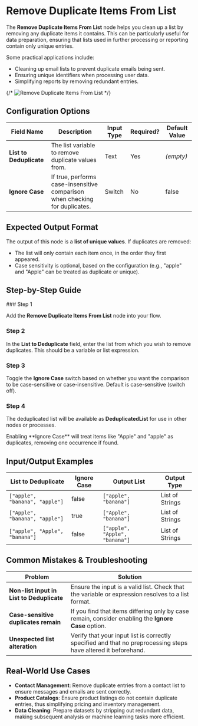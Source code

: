 
# Remove Duplicate Items From List

The **Remove Duplicate Items From List** node helps you clean up a list by removing any duplicate items it contains. This can be particularly useful for data preparation, ensuring that lists used in further processing or reporting contain only unique entries.

Some practical applications include:

- Cleaning up email lists to prevent duplicate emails being sent.
- Ensuring unique identifiers when processing user data.
- Simplifying reports by removing redundant entries.

{/* ![Remove Duplicate Items From List](./remove-duplicate-items-from-list.png) */}

## Configuration Options

| Field Name              | Description                                                                 | Input Type | Required? | Default Value |
| ----------------------- | --------------------------------------------------------------------------- | ---------- | --------- | ------------- |
| **List to Deduplicate** | The list variable to remove duplicate values from.                          | Text       | Yes       | _(empty)_     |
| **Ignore Case**         | If true, performs case-insensitive comparison when checking for duplicates. | Switch     | No        | false         |

## Expected Output Format

The output of this node is a **list of unique values**. If duplicates are removed:

- The list will only contain each item once, in the order they first appeared.
- Case sensitivity is optional, based on the configuration (e.g., "apple" and "Apple" can be treated as duplicate or unique).

## Step-by-Step Guide

<Steps>
  ### Step 1

Add the **Remove Duplicate Items From List** node into your flow.

### Step 2

In the **List to Deduplicate** field, enter the list from which you wish to remove duplicates. This should be a variable or list expression.

### Step 3

Toggle the **Ignore Case** switch based on whether you want the comparison to be case-sensitive or case-insensitive. Default is case-sensitive (switch off).

### Step 4

The deduplicated list will be available as **DeduplicatedList** for use in other nodes or processes.

</Steps>

<Callout type="info" title="Tip">
  Enabling **Ignore Case** will treat items like "Apple" and "apple" as
  duplicates, removing one occurrence if found.
</Callout>

## Input/Output Examples

| List to Deduplicate            | Ignore Case | Output List                    | Output Type     |
| ------------------------------ | ----------- | ------------------------------ | --------------- |
| `["apple", "banana", "apple"]` | false       | `["apple", "banana"]`          | List of Strings |
| `["Apple", "banana", "apple"]` | true        | `["Apple", "banana"]`          | List of Strings |
| `["apple", "Apple", "banana"]` | false       | `["apple", "Apple", "banana"]` | List of Strings |

## Common Mistakes & Troubleshooting

| Problem                                   | Solution                                                                                                       |
| ----------------------------------------- | -------------------------------------------------------------------------------------------------------------- |
| **Non-list input in List to Deduplicate** | Ensure the input is a valid list. Check that the variable or expression resolves to a list format.             |
| **Case-sensitive duplicates remain**      | If you find that items differing only by case remain, consider enabling the **Ignore Case** option.            |
| **Unexpected list alteration**            | Verify that your input list is correctly specified and that no preprocessing steps have altered it beforehand. |

## Real-World Use Cases

- **Contact Management**: Remove duplicate entries from a contact list to ensure messages and emails are sent correctly.
- **Product Catalogs**: Ensure product listings do not contain duplicate entries, thus simplifying pricing and inventory management.
- **Data Cleaning**: Prepare datasets by stripping out redundant data, making subsequent analysis or machine learning tasks more efficient.
